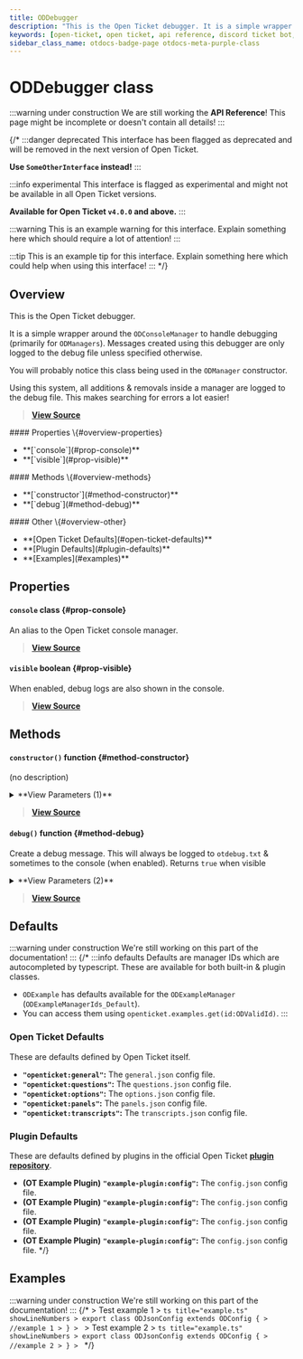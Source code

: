 ```yaml
---
title: ODDebugger
description: "This is the Open Ticket debugger. It is a simple wrapper around the `ODConsoleManager` to handle debugging (primarily for `ODManagers`)."
keywords: [open-ticket, open ticket, api reference, discord ticket bot, class]
sidebar_class_name: otdocs-badge-page otdocs-meta-purple-class
---
```

<head>
    <link rel="apple-touch-icon" href="/img/logo_vertical.png"/>
</head>

# ODDebugger <M color="purple">class</M>

:::warning under construction
We are still working the **API Reference**! This page might be incomplete or doesn't contain all details!
:::

{/*
:::danger deprecated
This interface has been flagged as deprecated and will be removed in the next version of Open Ticket.

**Use `SomeOtherInterface` instead!**
:::

:::info experimental
This interface is flagged as experimental and might not be available in all Open Ticket versions.

**Available for Open Ticket `v4.0.0` and above.**
:::

:::warning
This is an example warning for this interface. Explain something here which should require a lot of attention!
:::

:::tip
This is an example tip for this interface. Explain something here which could help when using this interface!
:::
*/}

## Overview
This is the Open Ticket debugger.

It is a simple wrapper around the `ODConsoleManager` to handle debugging (primarily for `ODManagers`).
Messages created using this debugger are only logged to the debug file unless specified otherwise.

You will probably notice this class being used in the `ODManager` constructor.

Using this system, all additions & removals inside a manager are logged to the debug file. This makes searching for errors a lot easier!

> [**View Source**](https://otgithub.dj-dj.be/tree/main/src/core/api/modules/console.ts#L410)

<FlexHorizontal>
<div style={{width:"30%"}}>
    #### Properties \{#overview-properties}
    <ul>
        <li>**[`console`](#prop-console)**</li>
        <li>**[`visible`](#prop-visible)**</li>
    </ul>
</div>
<div style={{width:"30%"}}>
    #### Methods \{#overview-methods}
    <ul>
        <li>**[`constructor`](#method-constructor)**</li>
        <li>**[`debug`](#method-debug)**</li>
    </ul>
</div>
<div style={{width:"30%"}}>
    #### Other \{#overview-other}
    <ul>
        <li>**[Open Ticket Defaults](#open-ticket-defaults)**</li>
        <li>**[Plugin Defaults](#plugin-defaults)**</li>
        <li>**[Examples](#examples)**</li>
    </ul>
</div>
</FlexHorizontal>

## Properties
<Divider></Divider>
#### `console` <M color="purple">class</M> <ApiBlock><ApiUrl url="class:ODConsoleManager" label="api.ODConsoleManager"/></ApiBlock> \{#prop-console}
An alias to the Open Ticket console manager.

> [**View Source**](https://otgithub.dj-dj.be/tree/main/src/core/api/modules/console.ts#L412)

<Divider></Divider>
#### `visible` <M color="red">boolean</M> <ApiBlock><ApiUrl url="js:boolean" label="boolean"/></ApiBlock> \{#prop-visible}
When enabled, debug logs are also shown in the console.

> [**View Source**](https://otgithub.dj-dj.be/tree/main/src/core/api/modules/console.ts#L414)

<Divider></Divider>

## Methods
<Divider></Divider>
#### `constructor()` <M color="orange">function</M> <ApiBlock><ApiUrl url="class:ODDebugger" label="api.ODDebugger"/></ApiBlock> \{#method-constructor}
(no description)

<details>
<summary>**View Parameters (1)**</summary>
- **`console`:** <M color="purple">class</M> <ApiBlock><ApiUrl url="class:ODConsoleManager" label="api.ODConsoleManager"/></ApiBlock> - Parameter Description Lorem Ipsum.
</details>

> [**View Source**](https://otgithub.dj-dj.be/tree/main/src/core/api/modules/console.ts#L416)

<Divider></Divider>
#### `debug()` <M color="orange">function</M> <ApiBlock><ApiUrl url="js:boolean" label="boolean"/></ApiBlock> \{#method-debug}
Create a debug message. This will always be logged to `otdebug.txt` & sometimes to the console (when enabled). Returns `true` when visible

<details>
<summary>**View Parameters (2)**</summary>
- **`message`:** <M color="blue">string</M> <ApiBlock><ApiUrl url="js:string" label="string"/></ApiBlock> - Parameter Description Lorem Ipsum.
- **`params`:** <M color="pink">array</M> <ApiBlock>\{key:<ApiUrl url="js:string" label="string"/>, value:<ApiUrl url="js:string" label="string"/>\}[]</ApiBlock> - Parameter Description Lorem Ipsum.
</details>

> [**View Source**](https://otgithub.dj-dj.be/tree/main/src/core/api/modules/console.ts#L421)

<Divider></Divider>

## Defaults
:::warning under construction
We're still working on this part of the documentation!
:::
{/*
:::info defaults
Defaults are manager IDs which are autocompleted by typescript. These are available for both built-in & plugin classes.
- `ODExample` has defaults available for the `ODExampleManager` (`ODExampleManagerIds_Default`).
- You can access them using `openticket.examples.get(id:ODValidId)`.
:::

### Open Ticket Defaults
These are defaults defined by Open Ticket itself.
- **`"openticket:general"`:** The `general.json` config file.
- **`"openticket:questions"`:** The `questions.json` config file.
- **`"openticket:options"`:** The `options.json` config file.
- **`"openticket:panels"`:** The `panels.json` config file.
- **`"openticket:transcripts"`:** The `transcripts.json` config file.

### Plugin Defaults
These are defaults defined by plugins in the official Open Ticket [**plugin repository**](https://odplugins.dj-dj.be/tree/main/open-ticket).
- <C color="blue">**(OT Example Plugin)**</C> **`"example-plugin:config"`:** The `config.json` config file.
- <C color="blue">**(OT Example Plugin)**</C> **`"example-plugin:config"`:** The `config.json` config file.
- <C color="blue">**(OT Example Plugin)**</C> **`"example-plugin:config"`:** The `config.json` config file.
- <C color="blue">**(OT Example Plugin)**</C> **`"example-plugin:config"`:** The `config.json` config file.
*/}

## Examples
:::warning under construction
We're still working on this part of the documentation!
:::
{/*
<Tabs>
    <TabItem value="First Example">
    > Test example 1
    > ```ts title="example.ts" showLineNumbers
    > export class ODJsonConfig extends ODConfig {
    >     //example 1
    > }
    > ```
    </TabItem>
    <TabItem value="Second Example">
    > Test example 2
    > ```ts title="example.ts" showLineNumbers
    > export class ODJsonConfig extends ODConfig {
    >     //example 2
    > }
    > ```
    </TabItem>
</Tabs>
*/}
